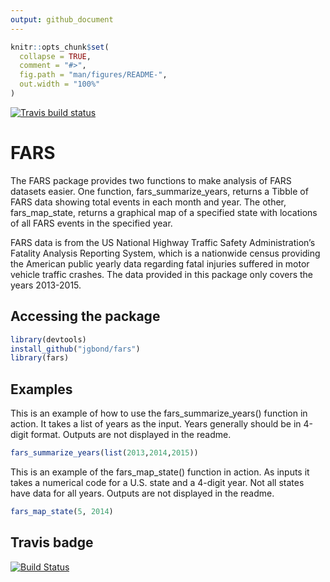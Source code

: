 ```yaml
---
output: github_document
---
```


<!-- README.md is generated from README.Rmd. Please edit that file -->

```r
knitr::opts_chunk$set(
  collapse = TRUE,
  comment = "#>",
  fig.path = "man/figures/README-",
  out.width = "100%"
)
```

<!-- badges: start -->
[![Travis build status](https://travis-ci.com/jgbond/fars-pack.svg?branch=master)](https://travis-ci.com/jgbond/fars-pack)
<!-- badges: end -->

# FARS

The FARS package provides two functions to make analysis of FARS datasets easier. One function, fars_summarize_years, returns a Tibble of FARS data showing total events in each month and year. The other, fars_map_state, returns a graphical map of a specified state with locations of all FARS events in the specified year.

FARS data is from the US National Highway Traffic Safety Administration's Fatality Analysis Reporting System, which is a nationwide census providing the American public yearly data regarding fatal injuries suffered in motor vehicle traffic crashes. The data provided in this package only covers the years 2013-2015.

## Accessing the package
```r
library(devtools)
install_github("jgbond/fars")
library(fars)
```

## Examples

This is an example of how to use the fars_summarize_years() function in action. It takes a list of years as the input. Years generally should be in 4-digit format. Outputs are not displayed in the readme.

```r
fars_summarize_years(list(2013,2014,2015))
```

This is an example of the fars_map_state() function in action. As inputs it takes a numerical code for a U.S. state and a 4-digit year. Not all states have data for all years. Outputs are not displayed in the readme.

```r
fars_map_state(5, 2014)
```

## Travis badge

[![Build Status](https://travis-ci.com/jgbond/fars-pack.svg?branch=master)](https://travis-ci.com/jgbond/fars-pack)

